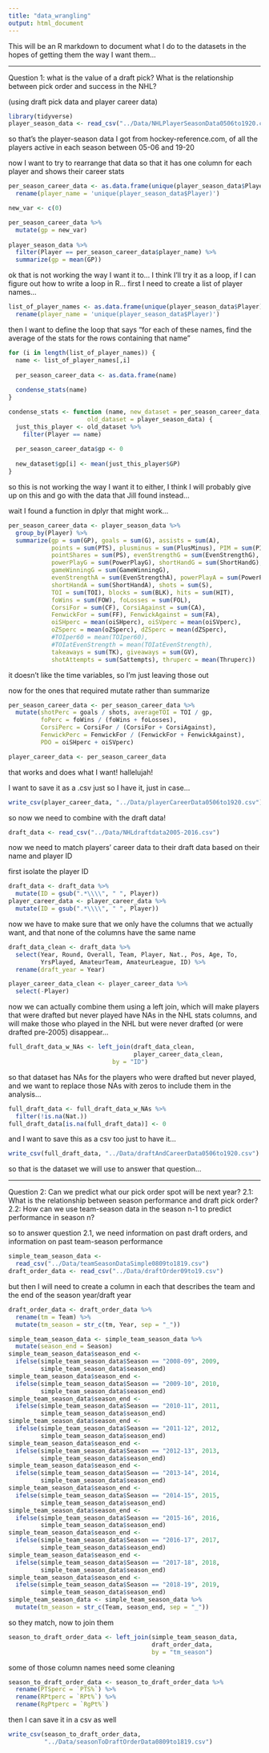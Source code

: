 ```yaml
---
title: "data_wrangling"
output: html_document
---
```


This will be an R markdown to document what I do to the datasets in the hopes of getting them the way I want them...

__________________________________________________________________________
Question 1: what is the value of a draft pick? What is the relationship between pick order and success in the NHL?

(using draft pick data and player career data)
```r
library(tidyverse)
player_season_data <- read_csv("../Data/NHLPlayerSeasonData0506to1920.csv")
```
so that's the player-season data I got from hockey-reference.com, of all the players active in each season between 05-06 and 19-20

now I want to try to rearrange that data so that it has one column for each player and shows their career stats

```r
per_season_career_data <- as.data.frame(unique(player_season_data$Player)) %>%
  rename(player_name = 'unique(player_season_data$Player)')

new_var <- c(0)

per_season_career_data %>%
  mutate(gp = new_var)
  
player_season_data %>%
  filter(Player == per_season_career_data$player_name) %>%
  summarize(gp = mean(GP))

```

ok that is not working the way I want it to...
I think I'll try it as a loop, if I can figure out how to write a loop in R...
first I need to create a list of player names...

```r
list_of_player_names <- as.data.frame(unique(player_season_data$Player)) %>%
  rename(player_name = 'unique(player_season_data$Player)')
```

then I want to define the loop that says "for each of these names, find the average of the stats for the rows containing that name"

```r
for (i in length(list_of_player_names)) {
  name <- list_of_player_names[,i]
  
  per_season_career_data <- as.data.frame(name)
  
  condense_stats(name)
}
```

```r
condense_stats <- function (name, new_dataset = per_season_career_data,
                      old_dataset = player_season_data) {
  just_this_player <- old_dataset %>%
    filter(Player == name)
  
  per_season_career_data$gp <- 0
  
  new_dataset$gp[i] <- mean(just_this_player$GP)
}
```
so this is not working the way I want it to either, I think I will probably give up on this and go with the data that Jill found instead...

wait I found a function in dplyr that might work...

```r
per_season_career_data <- player_season_data %>%
  group_by(Player) %>%
  summarize(gp = sum(GP), goals = sum(G), assists = sum(A), 
            points = sum(PTS), plusminus = sum(PlusMinus), PIM = sum(PIM),
            pointShares = sum(PS), evenStrengthG = sum(EvenStrengthG),
            powerPlayG = sum(PowerPlayG), shortHandG = sum(ShortHandG),
            gameWinningG = sum(GameWinningG), 
            evenStrengthA = sum(EvenStrengthA), powerPlayA = sum(PowerPlayA),
            shortHandA = sum(ShortHandA), shots = sum(S),
            TOI = sum(TOI), blocks = sum(BLK), hits = sum(HIT), 
            foWins = sum(FOW), foLosses = sum(FOL), 
            CorsiFor = sum(CF), CorsiAgainst = sum(CA),
            FenwickFor = sum(FF), FenwickAgainst = sum(FA), 
            oiSHperc = mean(oiSHperc), oiSVperc = mean(oiSVperc), 
            oZSperc = mean(oZSperc), dZSperc = mean(dZSperc), 
            #TOIper60 = mean(TOIper60),
            #TOIatEvenStrength = mean(TOIatEvenStrength),
            takeaways = sum(TK), giveaways = sum(GV), 
            shotAttempts = sum(Sattempts), thruperc = mean(Thruperc))
```

it doesn't like the time variables, so I'm just leaving those out

now for the ones that required mutate rather than summarize

```r
per_season_career_data <- per_season_career_data %>%
  mutate(shotPerc = goals / shots, averageTOI = TOI / gp,
         foPerc = foWins / (foWins + foLosses), 
         CorsiPerc = CorsiFor / (CorsiFor + CorsiAgainst),
         FenwickPerc = FenwickFor / (FenwickFor + FenwickAgainst),
         PDO = oiSHperc + oiSVperc)

player_career_data <- per_season_career_data
```

that works and does what I want! hallelujah!

I want to save it as a .csv just so I have it, just in case...
```r
write_csv(player_career_data, "../Data/playerCareerData0506to1920.csv")
```
so now we need to combine with the draft data!

```r
draft_data <- read_csv("../Data/NHLdraftdata2005-2016.csv")
```
now we need to match players' career data to their draft data based on their name and player ID

first isolate the player ID

```r
draft_data <- draft_data %>%
  mutate(ID = gsub(".*\\\\", " ", Player))
player_career_data <- player_career_data %>%
  mutate(ID = gsub(".*\\\\", " ", Player))
```
now we have to make sure that we only have the columns that we actually want, and that none of the columns have the same name

```r
draft_data_clean <- draft_data %>%
  select(Year, Round, Overall, Team, Player, Nat., Pos, Age, To, 
         YrsPlayed, AmateurTeam, AmateurLeague, ID) %>%
  rename(draft_year = Year)

player_career_data_clean <- player_career_data %>%
  select(-Player)
```

now we can actually combine them using a left join, which will make players that were drafted but never played have NAs in the NHL stats columns, and will make those who played in the NHL but were never drafted (or were drafted pre-2005) disappear...

```r
full_draft_data_w_NAs <- left_join(draft_data_clean,
                                   player_career_data_clean,
                             by = "ID")
```
so that dataset has NAs for the players who were drafted but never played, and we want to replace those NAs with zeros to include them in the analysis...

```r
full_draft_data <- full_draft_data_w_NAs %>%
  filter(!is.na(Nat.))
full_draft_data[is.na(full_draft_data)] <- 0
```
and I want to save this as a csv too just to have it...

```r
write_csv(full_draft_data, "../Data/draftAndCareerData0506to1920.csv")
```

so that is the dataset we will use to answer that question...

_________________________________________________________________________
Question 2: Can we predict what our pick order spot will be next year?
  2.1: What is the relationship between season performance and draft pick order?
  2.2: How can we use team-season data in the season n-1 to predict performance in season n?
  
so to answer question 2.1, we need information on past draft orders, and information on past team-season performance

```r
simple_team_season_data <- 
  read_csv("../Data/teamSeasonDataSimple0809to1819.csv")
draft_order_data <- read_csv("../Data/draftOrder09to19.csv")
```
but then I will need to create a column in each that describes the team and the end of the season year/draft year

```r
draft_order_data <- draft_order_data %>%
  rename(tm = Team) %>%
  mutate(tm_season = str_c(tm, Year, sep = "_"))

simple_team_season_data <- simple_team_season_data %>%
  mutate(season_end = Season)
simple_team_season_data$season_end <- 
  ifelse(simple_team_season_data$Season == "2008-09", 2009,
         simple_team_season_data$season_end)
simple_team_season_data$season_end <- 
  ifelse(simple_team_season_data$Season == "2009-10", 2010,
         simple_team_season_data$season_end)
simple_team_season_data$season_end <- 
  ifelse(simple_team_season_data$Season == "2010-11", 2011,
         simple_team_season_data$season_end)
simple_team_season_data$season_end <- 
  ifelse(simple_team_season_data$Season == "2011-12", 2012,
         simple_team_season_data$season_end)
simple_team_season_data$season_end <- 
  ifelse(simple_team_season_data$Season == "2012-13", 2013,
         simple_team_season_data$season_end)
simple_team_season_data$season_end <- 
  ifelse(simple_team_season_data$Season == "2013-14", 2014,
         simple_team_season_data$season_end)
simple_team_season_data$season_end <- 
  ifelse(simple_team_season_data$Season == "2014-15", 2015,
         simple_team_season_data$season_end)
simple_team_season_data$season_end <- 
  ifelse(simple_team_season_data$Season == "2015-16", 2016,
         simple_team_season_data$season_end)
simple_team_season_data$season_end <- 
  ifelse(simple_team_season_data$Season == "2016-17", 2017,
         simple_team_season_data$season_end)
simple_team_season_data$season_end <- 
  ifelse(simple_team_season_data$Season == "2017-18", 2018,
         simple_team_season_data$season_end)
simple_team_season_data$season_end <- 
  ifelse(simple_team_season_data$Season == "2018-19", 2019,
         simple_team_season_data$season_end)
simple_team_season_data <- simple_team_season_data %>%
  mutate(tm_season = str_c(Team, season_end, sep = "_"))

```
so they match, now to join them

```r
season_to_draft_order_data <- left_join(simple_team_season_data, 
                                        draft_order_data,
                                        by = "tm_season")
```
some of those column names need some cleaning
```r
season_to_draft_order_data <- season_to_draft_order_data %>%
  rename(PTSperc = `PTS%`) %>%
  rename(RPtperc = `RPt%`) %>%
  rename(RgPtperc = `RgPt%`)
```


then I can save it in a csv as well

```r
write_csv(season_to_draft_order_data,
          "../Data/seasonToDraftOrderData0809to1819.csv")
```

